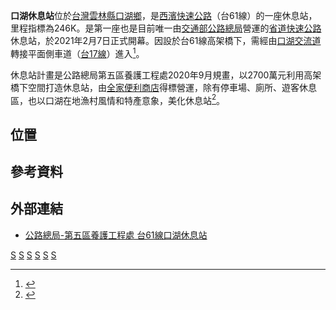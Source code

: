 {{Infobox TwRoadSA
|name=口湖休息站
|name_en=Kouhu Rest Area
|image=
|road=61
|type=
|local=246.0
|date=2021年2月7日
|address=[[雲林縣|雲林縣]][[口湖鄉|口湖鄉]]港東村中正路1-3號
|coord={{coord|23|34|25.4|N|120|9|7.4|E|scale:1000_region:TW-HSQ|display=it}}
|area=
|lot=
|market=[[全家便利商店股份有限公司|全家便利商店股份有限公司]]
|marketexp=2021年2月7日－2024年2月7日
|marketnum=
|gas=
|repair=
}}
'''口湖休息站'''位於[[台灣|台灣]][[雲林縣|雲林縣]][[口湖鄉|口湖鄉]]，是[[西濱快速公路|西濱快速公路]]（台61線）的一座休息站，里程指標為246K。是第一座也是目前唯一由[[交通部公路總局|交通部公路總局]]營運的[[省道快速公路|省道快速公路]]休息站，於2021年2月7日正式開幕。因設於台61線高架橋下，需經由[[口湖交流道|口湖交流道]]轉接平面側車道（[[台17線|台17線]]）進入<ref>{{cite news|author=蔡智明|title=台61線口湖休息站啟用 活絡雲林偏鄉經濟|url=https://www.cna.com.tw/news/ahel/202102070084.aspx|accessdate=2021-02-07|newspaper=《[[中央社|中央社]]》|date=2021-02-07|archive-date=2021-02-22|archive-url=https://web.archive.org/web/20210222090513/https://www.cna.com.tw/news/ahel/202102070084.aspx|dead-url=no}}</ref>。

休息站計畫是公路總局第五區養護工程處2020年9月規畫，以2700萬元利用高架橋下空間打造休息站，由[[全家便利商店|全家便利商店]]得標營運，除有停車場、廁所、遊客休息區，也以口湖在地漁村風情和特產意象，美化休息站<ref>{{cite news|author=蔡維斌|title=西濱首座…口湖休息站今開幕 有超商、假日市集|url=https://udn.com/news/story/7326/5237834|accessdate=2021-02-07|newspaper=《[[聯合報|聯合報]]》|date=2021-02-07|archive-date=2021-02-22|archive-url=https://web.archive.org/web/20210222044028/https://udn.com/news/story/7326/5237834|dead-url=no}}</ref>。

== 位置 ==
{{Start expwy box|[[台灣省道快速公路|台灣省道快速公路]]}}
{{s-expwy IC|[[四湖交流道|四湖交流道]]|往 [[台西交流道|台西]]、[[五條港交流道|五條港]]}}
{{s-line|[[File:TW_PHW61.svg|20px]][[西部濱海快速公路|台61線]]|246.0k|#A20000}}
{{s-expwy IC|[[水井交流道|水井交流道]]|往 [[東石一交流道|東石一]]、[[東石二交流道|東石二]]}}
{{Illus}}
{{Fwu|eh|[[台西鄉|台西]]}}
{{Fwi|Full|238|四湖}}
{{Fwh|ehst}}
{{Fwm|TW PHW61}}
{{Fwh|ehst}}
{{Fwi3|res|口湖}}
{{Fwh|ehst}}
{{Fwm|TW PHW61}}
{{Fwh|ehst}}
{{Fwi|Full|247|口湖}}
{{Fwd|eh|[[東石鄉_(台灣)|東石]]}}
{{Fwed}}

== 參考資料 ==
{{reflist}}

== 外部連結 ==
* [https://thbu5.thb.gov.tw/page?node=54f66bdc-7877-441b-87fe-7f83de202cf0 公路總局-第五區養護工程處 台61線口湖休息站] {{Wayback|url=https://thbu5.thb.gov.tw/page?node=54f66bdc-7877-441b-87fe-7f83de202cf0 |date=20220320200622 }}

{{台灣快速公路服務區}}
{{Portal bar|亞洲|臺灣|雲林|公路}}
[[Category:2021年完工交通基礎設施|S]]
[[Category:2021年台灣建立|S]]
[[Category:台灣快速公路服務區|S]]
[[Category:台61線|S]]
[[Category:口湖鄉|S]]
[[Category:雲林縣旅遊景點|S]]
